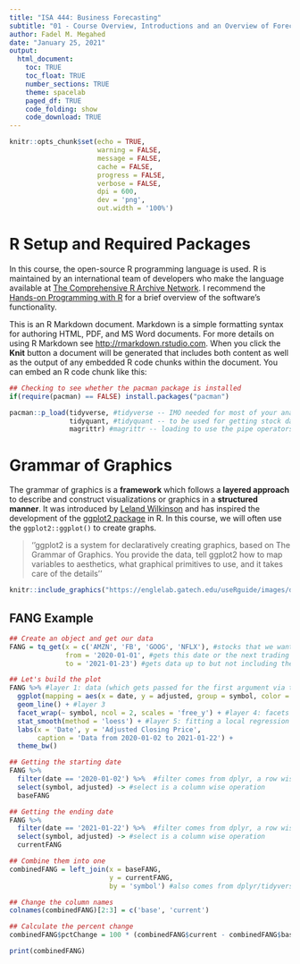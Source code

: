 ```yaml
---
title: "ISA 444: Business Forecasting"
subtitle: "01 - Course Overview, Introductions and an Overview of Forecasting"
author: Fadel M. Megahed
date: "January 25, 2021"
output: 
  html_document:
    toc: TRUE
    toc_float: TRUE
    number_sections: TRUE
    theme: spacelab
    paged_df: TRUE
    code_folding: show
    code_download: TRUE
---
```


```r
knitr::opts_chunk$set(echo = TRUE,
                      warning = FALSE,
                      message = FALSE,
                      cache = FALSE,
                      progress = FALSE, 
                      verbose = FALSE,
                      dpi = 600,
                      dev = 'png',
                      out.width = '100%')
```

# R Setup and Required Packages

In this course, the open-source R programming language is used. R is maintained by an international team of developers who make the language available at [The Comprehensive R Archive Network](https://cran.r-project.org/).  I recommend the [Hands-on Programming with R](https://rstudio-education.github.io/hopr/packages.html) for a brief overview of the software's functionality. 

This is an R Markdown document. Markdown is a simple formatting syntax for authoring HTML, PDF, and MS Word documents. For more details on using R Markdown see <http://rmarkdown.rstudio.com>. When you click the **Knit** button a document will be generated that includes both content as well as the output of any embedded R code chunks within the document. You can embed an R code chunk like this:

<!-- chunk names need to be unique -->

```r
## Checking to see whether the pacman package is installed
if(require(pacman) == FALSE) install.packages("pacman")

pacman::p_load(tidyverse, #tidyverse -- IMO needed for most of your analysis
               tidyquant, #tidyquant -- to be used for getting stock data
               magrittr) #magrittr -- loading to use the pipe operators
```

# Grammar of Graphics
The grammar of graphics is a **framework** which follows a **layered approach** to describe and construct visualizations or graphics in a **structured manner**. It was introduced by [Leland Wilkinson](https://link.springer.com/book/10.1007/0-387-28695-0) and has inspired the development of the [ggplot2 package](https://ggplot2.tidyverse.org/) in R. In this course, we will often use the `ggplot2::ggplot()` to create graphs. 

> ''ggplot2 is a system for declaratively creating graphics, based on The Grammar of Graphics. You provide the data, tell ggplot2 how to map variables to aesthetics, what graphical primitives to use, and it takes care of the details''

```r
knitr::include_graphics("https://englelab.gatech.edu/useRguide/images/dataviz/ge_all.png")
``` 

## FANG Example
```r
## Create an object and get our data
FANG = tq_get(x = c('AMZN', 'FB', 'GOOG', 'NFLX'), #stocks that we want
              from = '2020-01-01', #gets this date or the next trading date
              to = '2021-01-23') #gets data up to but not including the date
```

```r
## Let's build the plot
FANG %>% #layer 1: data (which gets passed for the first argument via the pipe)
  ggplot(mapping = aes(x = date, y = adjusted, group = symbol, color = symbol)) + #layer 2: aesthetics
  geom_line() + #layer 3
  facet_wrap(~ symbol, ncol = 2, scales = 'free_y') + #layer 4: facets
  stat_smooth(method = 'loess') + #layer 5: fitting a local regression (optional)
  labs(x = 'Date', y = 'Adjusted Closing Price',
       caption = 'Data from 2020-01-02 to 2021-01-22') +
  theme_bw()

## Getting the starting date
FANG %>% 
  filter(date == '2020-01-02') %>%  #filter comes from dplyr, a row wise operation
  select(symbol, adjusted) -> #select is a column wise operation
  baseFANG

## Getting the ending date
FANG %>% 
  filter(date == '2021-01-22') %>%  #filter comes from dplyr, a row wise operation
  select(symbol, adjusted) -> #select is a column wise operation
  currentFANG

## Combine them into one
combinedFANG = left_join(x = baseFANG,
                         y = currentFANG,
                         by = 'symbol') #also comes from dplyr/tidyverse

## Change the column names
colnames(combinedFANG)[2:3] = c('base', 'current')

## Calculate the percent change
combinedFANG$pctChange = 100 * (combinedFANG$current - combinedFANG$base)/combinedFANG$base

print(combinedFANG)
```

